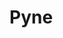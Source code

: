
# Pyne

<ProjectDetails
  region="Crownlands"
  house="House Pyne"
  type="Keep"
  status="Not Started"
  warp="undefined"
  projectLead=""
  dateStarted="Invalid Date"
  dateCompleted="Invalid Date"
/>

